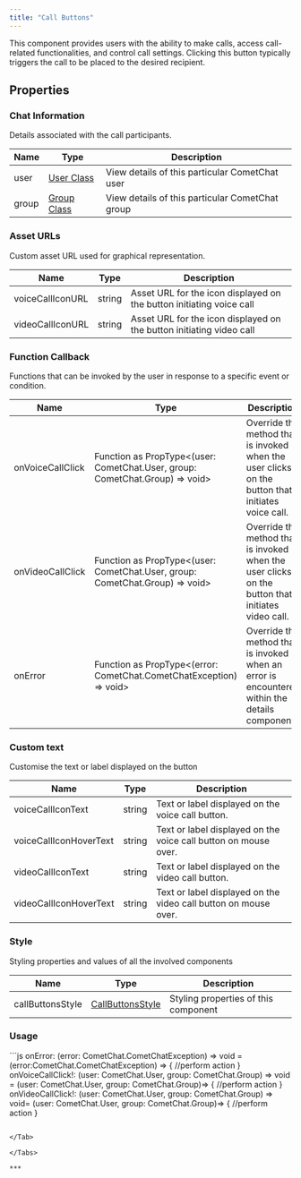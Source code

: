 ```yaml
---
title: "Call Buttons"
---
```


This component provides users with the ability to make calls, access call-related functionalities, and control call settings. Clicking this button typically triggers the call to be placed to the desired recipient.

## Properties

### Chat Information

Details associated with the call participants.

| Name  | Type                                                          | Description                                     |
| ----- | ------------------------------------------------------------- | ----------------------------------------------- |
| user  | [User Class](/docs/sdk/javascript/user-management#user-class) | View details of this particular CometChat user  |
| group | [Group Class](/docs/sdk/javascript/create-group#group-class)  | View details of this particular CometChat group |

### Asset URLs

Custom asset URL used for graphical representation.

| Name             | Type   | Description                                                          |
| ---------------- | ------ | -------------------------------------------------------------------- |
| voiceCallIconURL | string | Asset URL for the icon displayed on the button initiating voice call |
| videoCallIconURL | string | Asset URL for the icon displayed on the button initiating video call |

### Function Callback

Functions that can be invoked by the user in response to a specific event or condition.

| Name             | Type                                                                          | Description                                                                                       |
| ---------------- | ----------------------------------------------------------------------------- | ------------------------------------------------------------------------------------------------- |
| onVoiceCallClick | Function as PropType\<(user: CometChat.User, group: CometChat.Group) => void> | Override the method that is invoked when the user clicks on the button that initiates voice call. |
| onVideoCallClick | Function as PropType\<(user: CometChat.User, group: CometChat.Group) => void> | Override the method that is invoked when the user clicks on the button that initiates video call. |
| onError          | Function as PropType\<(error: CometChat.CometChatException) => void>          | Override the method that is invoked when an error is encountered within the details component     |

### Custom text

Customise the text or label displayed on the button

| Name                   | Type   | Description                                                     |
| ---------------------- | ------ | --------------------------------------------------------------- |
| voiceCallIconText      | string | Text or label displayed on the voice call button.               |
| voiceCallIconHoverText | string | Text or label displayed on the voice call button on mouse over. |
| videoCallIconText      | string | Text or label displayed on the video call button.               |
| videoCallIconHoverText | string | Text or label displayed on the video call button on mouse over. |

### Style

Styling properties and values of all the involved components

| Name             | Type                                                  | Description                          |
| ---------------- | ----------------------------------------------------- | ------------------------------------ |
| callButtonsStyle | [CallButtonsStyle](/docs/web-shared/callbuttonsstyle) | Styling properties of this component |

### Usage

<Tabs>
<Tab title="Vue">
```js
onError: (error: CometChat.CometChatException) => void = (error:CometChat.CometChatException) => {
//perform action
}
onVoiceCallClick!: (user: CometChat.User, group: CometChat.Group) => void = (user: CometChat.User, group: CometChat.Group)=> {
//perform action
}
onVideoCallClick!: (user: CometChat.User, group: CometChat.Group) => void= (user: CometChat.User, group: CometChat.Group)=> {
//perform action
}

<CometChatCallButtons :onError="onError" :onVideoCallClick="onVideoCallClick" :onVoiceCallClick="onVoiceCallClick"> </CometChatCallButtons>
```

</Tab>

</Tabs>

***

